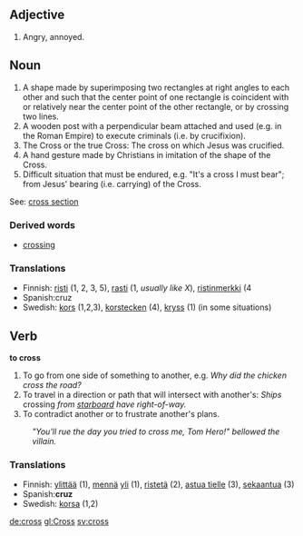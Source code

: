 ==Adjective==
#Angry, annoyed.

==Noun==
#A shape made by superimposing two rectangles at right angles to each other and such that the center point of one rectangle is coincident with or relatively near the center point of the other rectangle, or by crossing two lines.
#A wooden post with a perpendicular beam attached and used (e.g. in the Roman Empire) to execute criminals (i.e. by crucifixion).
#The Cross or the true Cross: The cross on which Jesus was crucified.
#A hand gesture made by Christians in imitation of the shape of the Cross.
#Difficult situation that must be endured, e.g. "It's a cross I must bear"; from Jesus' bearing (i.e. carrying) of the Cross.

See: [[cross section]]

===Derived words===
*[[crossing]]

===Translations===
*Finnish: [[risti]] (1, 2, 3, 5), [[rasti]] (1, ''usually like X''), [[ristinmerkki]] (4
*Spanish:cruz
*Swedish: [[kors]] (1,2,3), [[korstecken]] (4), [[kryss]] (1) (in some situations)

==Verb==

'''to cross'''

#To go from one side of something to another, e.g. ''Why did the chicken cross the road?''
#To travel in a direction or path that will intersect with another's: ''Ships'' crossing ''from [[starboard]] have right-of-way.''
#To contradict another or to frustrate another's plans.
:''"You'll rue the day you tried to cross me, Tom Hero!" bellowed the villain.''

===Translations===
*Finnish: [[ylittää]] (1), [[mennä]] [[yli]] (1), [[ristetä]] (2), [[astua tielle]] (3), [[sekaantua]] (3)
*Spanish:'''cruz'''
*Swedish: [[korsa]] (1,2)

[[de:cross]]
[[gl:Cross]]
[[sv:cross]]